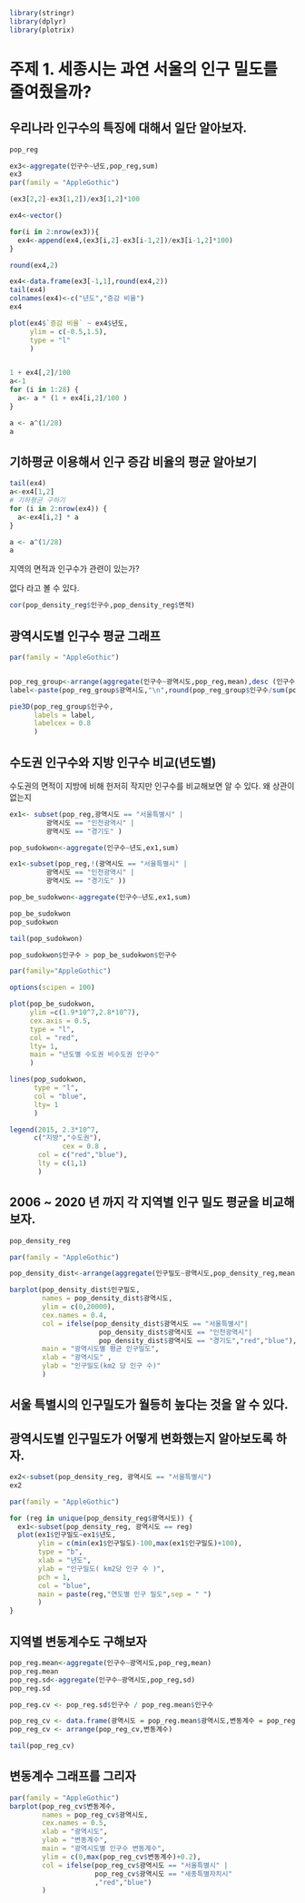 ```r
library(stringr)
library(dplyr)
library(plotrix)
```

# 주제 1. 세종시는 과연 서울의 인구 밀도를 줄여줬을까?

## 우리나라 인구수의 특징에 대해서 일단 알아보자.

```r
pop_reg

ex3<-aggregate(인구수~년도,pop_reg,sum)
ex3
par(family = "AppleGothic")

(ex3[2,2]-ex3[1,2])/ex3[1,2]*100

ex4<-vector()

for(i in 2:nrow(ex3)){
  ex4<-append(ex4,(ex3[i,2]-ex3[i-1,2])/ex3[i-1,2]*100)
}

round(ex4,2)

ex4<-data.frame(ex3[-1,1],round(ex4,2))
tail(ex4)
colnames(ex4)<-c("년도","증감 비율")
ex4

plot(ex4$`증감 비율` ~ ex4$년도,
     ylim = c(-0.5,1.5),
     type = "l"
     )


1 + ex4[,2]/100 
a<-1
for (i in 1:28) {
  a<- a * (1 + ex4[i,2]/100 )
}

a <- a^(1/28)
a
```

## 기하평균 이용해서 인구 증감 비율의 평균 알아보기

```r
tail(ex4)
a<-ex4[1,2]
# 기하평균 구하기
for (i in 2:nrow(ex4)) {
  a<-ex4[i,2] * a
}

a <- a^(1/28)
a
```

지역의 면적과 인구수가 관련이 있는가?

없다 라고 볼 수 있다.

```r
cor(pop_density_reg$인구수,pop_density_reg$면적)
```

## 광역시도별 인구수 평균 그래프

```r
par(family = "AppleGothic")


pop_reg_group<-arrange(aggregate(인구수~광역시도,pop_reg,mean),desc (인구수))
label<-paste(pop_reg_group$광역시도,"\n",round(pop_reg_group$인구수/sum(pop_reg_group$인구수)*100,2),"%")

pie3D(pop_reg_group$인구수,
      labels = label,
      labelcex = 0.8
      )
```

## 수도권 인구수와 지방 인구수 비교(년도별)

수도권의 면적이 지방에 비해 헌저히 작지만 인구수를 비교해보면 알 수 있다. 왜 상관이 없는지

```r
ex1<- subset(pop_reg,광역시도 == "서울특별시" |
         광역시도 == "인천광역시" |
         광역시도 == "경기도" )

pop_sudokwon<-aggregate(인구수~년도,ex1,sum)

ex1<-subset(pop_reg,!(광역시도 == "서울특별시" |
         광역시도 == "인천광역시" |
         광역시도 == "경기도" ))

pop_be_sudokwon<-aggregate(인구수~년도,ex1,sum)

pop_be_sudokwon
pop_sudokwon

tail(pop_sudokwon)

pop_sudokwon$인구수 > pop_be_sudokwon$인구수
```

```r
par(family="AppleGothic")

options(scipen = 100)

plot(pop_be_sudokwon,
     ylim =c(1.9*10^7,2.8*10^7),
     cex.axis = 0.5,
     type = "l",
     col = "red",
     lty= 1,
     main = "년도별 수도권 비수도권 인구수"
     )

lines(pop_sudokwon,
      type = "l",
      col = "blue",
      lty= 1
      )

legend(2015, 2.3*10^7,
      c("지방","수도권"),
			 cex = 0.8 ,
       col = c("red","blue"),
       lty = c(1,1)
       )
```

## 2006 \~ 2020 년 까지 각 지역별 인구 밀도 평균을 비교해보자.

```r
pop_density_reg
```

```r
par(family = "AppleGothic")

pop_density_dist<-arrange(aggregate(인구밀도~광역시도,pop_density_reg,mean),desc (인구밀도))

barplot(pop_density_dist$인구밀도,
        names = pop_density_dist$광역시도,
        ylim = c(0,20000),
        cex.names = 0.4,
        col = ifelse(pop_density_dist$광역시도 == "서울특별시"|
                      pop_density_dist$광역시도 == "인천광역시"|
                      pop_density_dist$광역시도 == "경기도","red","blue"),
        main = "광역시도별 평균 인구밀도",
        xlab = "광역시도" , 
        ylab = "인구밀도(km2 당 인구 수)"
        )
```

## 서울 특별시의 인구밀도가 월등히 높다는 것을 알 수 있다.

## 광역시도별 인구밀도가 어떻게 변화했는지 알아보도록 하자.

```r
ex2<-subset(pop_density_reg, 광역시도 == "서울특별시")
ex2
```

```r
par(family = "AppleGothic")

for (reg in unique(pop_density_reg$광역시도)) {
  ex1<-subset(pop_density_reg, 광역시도 == reg)
  plot(ex1$인구밀도~ex1$년도,
       ylim = c(min(ex1$인구밀도)-100,max(ex1$인구밀도)+100),
       type = "b",
       xlab = "년도",
       ylab = "인구밀도( km2당 인구 수 )",
       pch = 1,
       col = "blue",
       main = paste(reg,"연도별 인구 밀도",sep = " ")
       )
}
```

## 지역별 변동계수도 구해보자

```r
pop_reg.mean<-aggregate(인구수~광역시도,pop_reg,mean)
pop_reg.mean
pop_reg.sd<-aggregate(인구수~광역시도,pop_reg,sd)
pop_reg.sd

pop_reg.cv <- pop_reg.sd$인구수 / pop_reg.mean$인구수

pop_reg_cv <- data.frame(광역시도 = pop_reg.mean$광역시도,변동계수 = pop_reg.cv)
pop_reg_cv <- arrange(pop_reg_cv,변동계수)

tail(pop_reg_cv)
```

## 변동계수 그래프를 그리자

```r
par(family = "AppleGothic")
barplot(pop_reg_cv$변동계수,
        names = pop_reg_cv$광역시도,
        cex.names = 0.5,
        xlab = "광역시도",
        ylab = "변동계수",
        main = "광역시도별 인구수 변동계수",
        ylim = c(0,max(pop_reg_cv$변동계수)+0.2),
        col = ifelse(pop_reg_cv$광역시도 == "서울특별시" |
                     pop_reg_cv$광역시도 == "세종특별자치시"
                     ,"red","blue")
        )
```
